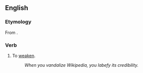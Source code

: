 ==English==
===Etymology===
From {{etyl|la|en}} {{term|labefacere|lang=la}}.

===Verb===
{{en-verb|labefies|labifying|labefied}}

# {{obsolete|rare}} To [[weaken]].
#:''When you vandalize Wikipedia, you labefy its credibility.''